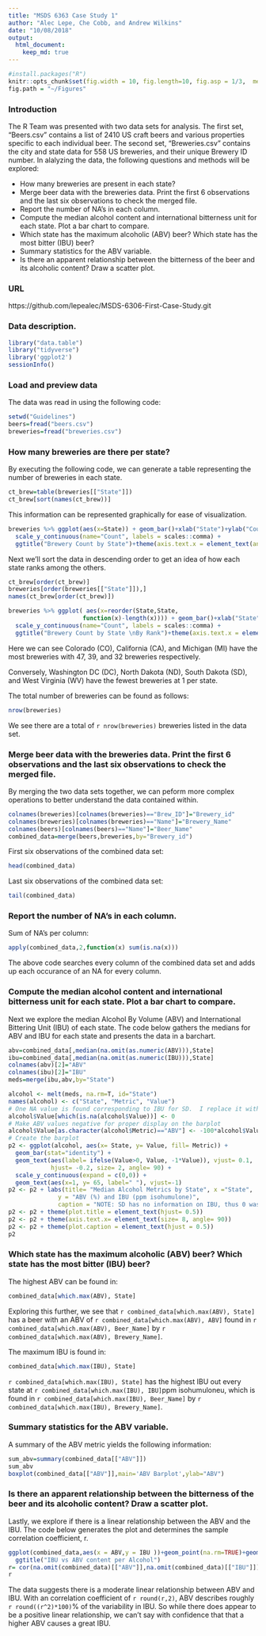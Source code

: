 ---
title: "MSDS 6363 Case Study 1"
author: "Alec Lepe, Che Cobb, and Andrew Wilkins"
date: "10/08/2018"
output: 
  html_document:
    keep_md: true
---
```{r setup, include = FALSE}
#install.packages("R")
knitr::opts_chunk$set(fig.width = 10, fig.length=10, fig.asp = 1/3,  message=FALSE)
fig.path = "~/Figures"
```

### Introduction

The R Team was presented with two data sets for analysis.  The first set, "Beers.csv" contains a list of 2410 US craft beers and various properties specific to each individual beer.  The second set, "Breweries.csv" contains the city and state data for 558 US breweries, and their unique Brewery ID number.  In alalyzing the data, the following questions and methods will be explored:

* How many breweries are present in each state?
* Merge beer data with the breweries data. Print the first 6
observations and the last six observations to check the merged file.
* Report the number of NA's in each column.
* Compute the median alcohol content and international
bitterness unit for each state. Plot a bar chart to compare.
* Which state has the maximum alcoholic (ABV) beer? Which
state has the most bitter (IBU) beer?
* Summary statistics for the ABV variable.
* Is there an apparent relationship between the bitterness of the
beer and its alcoholic content? Draw a scatter plot.

### URL
https://github.com/lepealec/MSDS-6306-First-Case-Study.git

### Data description.

``` {r reproducibility}
library("data.table")
library("tidyverse")
library('ggplot2')
sessionInfo()
```

### Load and preview data

The data was read in using the following code:
``` {r load data}
setwd("Guidelines")
beers=fread("beers.csv")
breweries=fread("breweries.csv")
```


### How many breweries are there per state?
By executing the following code, we can generate a table representing the number of breweries in each state.
```{r breweries per state by state}
ct_brew=table(breweries[["State"]])
ct_brew[sort(names(ct_brew))]
```

This information can be represented graphically for ease of visualization.
``` {r plot1}
breweries %>% ggplot(aes(x=State)) + geom_bar()+xlab("State")+ylab("Count") + 
  scale_y_continuous(name="Count", labels = scales::comma) +
  ggtitle("Brewery Count by State")+theme(axis.text.x = element_text(angle = 90, hjust = 1))
```
Next we'll sort the data in descending order to get an idea of how each state ranks among the others.
```{r breweries_per_state_by_rank}
ct_brew[order(ct_brew)]
breweries[order(breweries[["State"]]),]
names(ct_brew[order(ct_brew)])

breweries %>% ggplot( aes(x=reorder(State,State,
                     function(x)-length(x)))) + geom_bar()+xlab("State")+ylab("Count") + 
  scale_y_continuous(name="Count", labels = scales::comma) +
  ggtitle("Brewery Count by State \nBy Rank")+theme(axis.text.x = element_text(angle = 90, hjust = 1))
```

Here we can see Colorado (CO), California (CA), and Michigan (MI) have the most breweries with 47, 39, and 32 breweries respectively.

Conversely, Washington DC (DC), North Dakota (ND), South Dakota (SD), and West Virginia (WV) have the fewest breweries at 1 per state.

The total number of breweries can be found as follows:
```{r total breweries}
nrow(breweries)
```

We see there are a total of `r nrow(breweries)` breweries listed in the data set.

### Merge beer data with the breweries data. Print the first 6 observations and the last six observations to check the merged file.

By merging the two data sets together, we can peform more complex operations to better understand the data contained within.
``` {r merge data sets}
colnames(breweries)[colnames(breweries)=="Brew_ID"]="Brewery_id"
colnames(breweries)[colnames(breweries)=="Name"]="Brewery_Name"
colnames(beers)[colnames(beers)=="Name"]="Beer_Name"
combined_data=merge(beers,breweries,by="Brewery_id")
```
First six observations of the combined data set:
``` {r head}
head(combined_data)
```
Last six observations of the combined data set:
``` {r tail}
tail(combined_data)
```

### Report the number of NA's in each column.
Sum of NA's per column:
``` {r sum of NA}
apply(combined_data,2,function(x) sum(is.na(x)))
```
The above code searches every column of the combined data set and adds up each occurance of an NA for every column.

### Compute the median alcohol content and international bitterness unit for each state. Plot a bar chart to compare.

Next we explore the median Alcohol By Volume (ABV) and International Bittering Unit (IBU) of each state.  The code below gathers the medians for ABV and IBU for each state and presents the data in a barchart.

``` {r meds}
abv=combined_data[,median(na.omit(as.numeric(ABV))),State]
ibu=combined_data[,median(na.omit(as.numeric(IBU))),State]
colnames(abv)[2]="ABV"
colnames(ibu)[2]="IBU"
meds=merge(ibu,abv,by="State")
```

``` {r MedianPlot}
alcohol <- melt(meds, na.rm=T, id="State")
names(alcohol) <- c("State", "Metric", "Value")
# One NA value is found corresponding to IBU for SD.  I replace it with 0.
alcohol$Value[which(is.na(alcohol$Value))] <- 0
# Make ABV values negative for proper display on the barplot
alcohol$Value[as.character(alcohol$Metric)=="ABV"] <- -100*alcohol$Value[as.character(alcohol$Metric)=="ABV"]
# Create the barplot
p2 <- ggplot(alcohol, aes(x= State, y= Value, fill= Metric)) + 
  geom_bar(stat="identity") +
  geom_text(aes(label= ifelse(Value>0, Value, -1*Value)), vjust= 0.1,
            hjust= -0.2, size= 2, angle= 90) +
  scale_y_continuous(expand = c(0,0)) +
  geom_text(aes(x=1, y= 65, label=" "), vjust=-1)
p2 <- p2 + labs(title= "Median Alcohol Metrics by State", x ="State", 
              y = "ABV (%) and IBU (ppm isohumulone)",
              caption = "NOTE: SD has no information on IBU, thus 0 was used.")
p2 <- p2 + theme(plot.title = element_text(hjust= 0.5))
p2 <- p2 + theme(axis.text.x= element_text(size= 8, angle= 90))
p2 <- p2 + theme(plot.caption = element_text(hjust = 0.5))
p2
```

### Which state has the maximum alcoholic (ABV) beer? Which state has the most bitter (IBU) beer?

The highest ABV can be found in:
``` {r max abv}
combined_data[which.max(ABV), State]
```
Exploring this further, we see that `r combined_data[which.max(ABV), State]` has a beer with an ABV of `r combined_data[which.max(ABV), ABV]` found in `r combined_data[which.max(ABV), Beer_Name]` by `r combined_data[which.max(ABV), Brewery_Name]`.

The maximum IBU is found in:
``` {r max ibu}
combined_data[which.max(IBU), State]
```
`r combined_data[which.max(IBU), State]` has the highest IBU out every state at `r combined_data[which.max(IBU), IBU]`ppm isohumuloneu, which is found in `r combined_data[which.max(IBU), Beer_Name]` by `r combined_data[which.max(IBU), Brewery_Name]`.

### Summary statistics for the ABV variable.
A summary of the ABV metric yields the following information:
``` {r summary ABV}
sum_abv=summary(combined_data[["ABV"]])
sum_abv
boxplot(combined_data[["ABV"]],main='ABV Barplot',ylab="ABV")
```
### Is there an apparent relationship between the bitterness of the beer and its alcoholic content? Draw a scatter plot.

Lastly, we explore if there is a linear relationship between the ABV and the IBU.  The code below generates the plot and determines the sample correlation coefficient, r.
``` {r correl_graph}
ggplot(combined_data,aes(x = ABV,y = IBU ))+geom_point(na.rm=TRUE)+geom_smooth(method=lm,se=FALSE, na.rm=TRUE)+
  ggtitle("IBU vs ABV content per Alcohol")
r= cor(na.omit(combined_data)[["ABV"]],na.omit(combined_data)[["IBU"]])
r
```

The data suggests there is a moderate linear relationship between ABV and IBU.  With an correlation coefficient of `r round(r,2)`, ABV describes roughly `r round((r^2)*100)`% of the variability in IBU.  So while there does appear to be a positive linear relationship, we can't say with confidence that that a higher ABV causes a great IBU. 